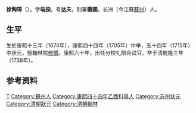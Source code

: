 {{Otheruses|other=名为徐达夫的其他人物|徐达夫}}

'''徐陶璋'''（{{bd|1674年||1738年|catIdx=X徐}}），字'''端揆'''，号'''达夫'''，别署'''蘅圃'''。长洲（今江蘇[[蘇州|蘇州]]）人。

== 生平 ==
生於康熙十三年（1674年），康熙四十四年（1705年）中举，五十四年（1715年）中状元，授翰林院[[修撰|修撰]]。康熙六十年，出任分校礼部会试官。卒于清乾隆三年（1738年）。

== 参考资料 ==
{{reflist}}

{{康熙五十四年乙未科殿試金榜}}

{{Authority control}}

{{DEFAULTSORT:Xu徐}}
[[Category:徐姓|T]]
[[Category:蘇州人|Category:蘇州人]]
[[Category:康熙四十四年乙酉科舉人|Category:康熙四十四年乙酉科舉人]]
[[Category:苏州状元|Category:苏州状元]]
[[Category:清朝狀元|Category:清朝狀元]]
[[Category:清朝翰林|Category:清朝翰林]]
